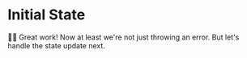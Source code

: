 # Initial State

<EpicVideo url="https://www.epicreact.dev/tutorials/build-react-hooks/render-an-initial-state/solution" />

👨‍💼 Great work! Now at least we're not just throwing an error. But let's handle
the state update next.
